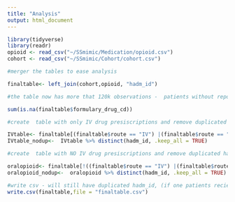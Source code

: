```yaml
---
title: "Analysis"
output: html_document
---
```


```r
library(tidyverse)
library(readr)
opioid <- read_csv("~/SSmimic/Medication/opioid.csv")
cohort <- read_csv("~/SSmimic/Cohort/cohort.csv")

#merger the tables to ease analysis

finaltable<- left_join(cohort,opioid, "hadm_id")

#the table now has more that 120k observations -  patients without reported pain scores are being added to the table, therefore will remove ll rows where median or max reported pain is 0

sum(is.na(finaltable$formulary_drug_cd))

#create  table with only IV drug presiscriptions and remove duplicated hadm_id

IVtable<- finaltable[(finaltable$route == "IV") |(finaltable$route == "IV DRIP")|(finaltable$route == "IVPCA") , ]
IVtable_nodup<-  IVtable %>% distinct(hadm_id, .keep_all = TRUE)

#create  table with NO IV drug presiscriptions and remove duplicated hadm_id

oralopioid<- finaltable[!((finaltable$route == "IV") |(finaltable$route == "IV DRIP")|(finaltable$route == "IVPCA")), ]
oralopioid_nodup<-  oralopioid %>% distinct(hadm_id, .keep_all = TRUE)

#write csv - will still have duplicated hadm_id, (if one patients recieved multiple opioids)
write.csv(finaltable,file = "finaltable.csv")
```

